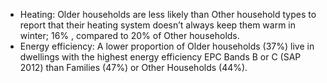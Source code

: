 * Heating: Older households are less likely than Other household types to report that their heating system doesn’t always keep them warm in winter; 16% , compared to 20% of Other households.
* Energy efficiency: A lower proportion of Older households (37%) live in dwellings with the highest energy efficiency EPC Bands B or C (SAP 2012) than Families (47%) or Other Households (44%).

